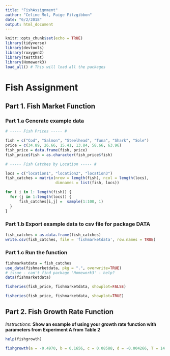```yaml
---
title: "FishAssignment"
author: "Celine Mol, Paige Fitzgibbon"
date: "6/2/2018"
output: html_document
---
```


```r
knitr::opts_chunk$set(echo = TRUE)
library(tidyverse)
library(devtools)
library(roxygen2)
library(testthat)
library(Homework3)
load_all() # This will load all the packages
```

# Fish Assignment

## Part 1. Fish Market Function

### Part 1.a Generate example data

```r
# ----- Fish Prices ----- #

fish = c("Cod", "Salmon", "Steelhead", "Tuna", "Shark", "Sole")
price = c(34.89, 26.66, 15.41, 13.84, 58.66, 63.96)
fish_price = data.frame(fish, price)
fish_price$fish = as.character(fish_price$fish)

# ----- Fish Catches by Location ----- # 

locs = c("location1", "location2", "location3")
fish_catches = matrix(nrow = length(fish), ncol = length(locs), 
                      dimnames = list(fish, locs)) 

for ( i in 1: length(fish)) {
  for (j in 1:length(locs)) {
      fish_catches[i,j] =  sample(1:100, 1)
  }
}

```

### Part 1.b Export example data to csv file for package DATA

```r
fish_catches = as.data.frame(fish_catches)
write.csv(fish_catches, file = 'fishmarketdata', row.names = TRUE)
```

### Part 1.c Run the function

```r
fishmarketdata = fish_catches
use_data(fishmarketdata, pkg = ".", overwrite=TRUE)
# issue - can't find package 'Homework3' - help?
data(fishmarketdata)

fisheries(fish_price, fishmarketdata, showplot=FALSE)

fisheries(fish_price, fishmarketdata, showplot=TRUE)
```

## Part 2. Fish Growth Rate Function
*Instructions:*
**Show an example of using your growth rate function with parameters from Experiment A from Table 2**

```r
help(fishgrowth)

fishgrowth(a = -0.4970, b = 0.1656, c = 0.08588, d = -0.004266, T = 14.3)


```





